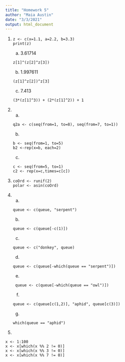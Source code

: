 ```yaml
---
title: "Homework 5"
author: "Maia Austin"
date: "3/3/2021"
output: html_document
---
```

1.
  ```
  z <- c(x=1.1, a=2.2, b=3.3)
  print(z)
  ```
  a. 3.61714
    ```
    z[1]^(z[2]^z[3])
    ```
  b. 1.997611
    ```
    (z[1]^z[2])^z[3]
    ```
  c. 7.413
    ```
    (3*(z[1]^3)) + (2*(z[1]^2)) + 1
    ```
2.
  a. 
    ```
    q2a <- c(seq(from=1, to=8), seq(from=7, to=1))
    ```
  b. 
    ```
    b <- seq(from=1, to=5)
    b2 <-rep(x=b, each=2)
    ```
  c. 
    ```
    c <- seq(from=5, to=1)
    c2 <- rep(x=c,times=c[c])
    ```
3.
  ```
  coOrd <- runif(2)
  polar <- asin(coOrd)
  ```
4.
  a. 
    ```
    queue <- c(queue, "serpent")
    ```
  b. 
    ```
    queue <- c(queue[-c(1)])
    ```
  c. 
    ```
    queue <- c("donkey", queue)
    ```
  d. 
    ```
    queue <- c(queue[-which(queue == "serpent")])
    ```
  e. 
    ```
     queue <- c(queue[-which(queue == "owl")])
    ```
  f. 
    ```
    queue <- c(queue[c(1,2)], "aphid", queue[c(3)])
    ```
  g. 
    ```
    which(queue == "aphid")
    ```
5. 
  ```
  x <- 1:100
  x <- x[which(x %% 2 != 0)]
  x <- x[which(x %% 3 != 0)]
  x <- x[which(x %% 7 != 0)]
  ```
      
